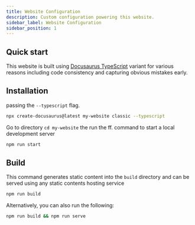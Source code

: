 ```yaml
---
title: Website Configuration
description: Custom configuration powering this website.
sidebar_label: Website Configuration
sidebar_position: 1
---
```




## Quick start

This website is built using [Docusaurus TypeScript](https://docusaurus.io/docs/typescript-support#initialization) variant for various reasons including code consistency and capturing obvious mistakes early.


## Installation


passing the ```--typescript``` flag.

```bash
npx create-docusaurus@latest my-website classic --typescript
```


Go to directory ``cd my-website`` the run the ff. command to start a local development server

```bash npm2yarn
npm run start
```

## Build


This command generates static content into the `build` directory and can be served using any static contents hosting service

```bash npm2yarn
npm run build
```

Alternatively, you can also run the following:

```sh npm2yarn
npm run build && npm run serve
```